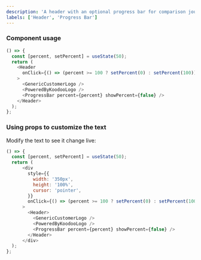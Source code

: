 ```yaml
---
description: 'A header with an optional progress bar for comparison journeys.'
labels: ['Header', 'Progress Bar']
---
```



### Component usage

```js
() => {
  const [percent, setPercent] = useState(50);
  return (
    <Header
      onClick={() => (percent >= 100 ? setPercent(0) : setPercent(100))}
    >
      <GenericCustomerLogo />
      <PoweredByKoodooLogo />
      <ProgressBar percent={percent} showPercent={false} />
    </Header>
  );
};
```

### Using props to customize the text

Modify the text to see it change live:

```js live
() => {
  const [percent, setPercent] = useState(50);
  return (
      <div
        style={{
          width: '350px',
          height: '100%',
          cursor: 'pointer',
        }}
        onClick={() => (percent >= 100 ? setPercent(0) : setPercent(100))}
      >
        <Header>
          <GenericCustomerLogo />
          <PoweredByKoodooLogo />
          <ProgressBar percent={percent} showPercent={false} />
        </Header>
      </div>
  );
};
```

<Figma
  loading="lazy"
  src="https://www.figma.com/embed?embed_host=share&url=https%3A%2F%2Fwww.figma.com/file/KxwTJZOx3qhe74R14fzhXg/Koodoo-Components?node-id=1360%3A8"
/>
